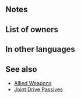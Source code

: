 {{Weapon Infobox
|tagid=SID_共闘の斧
|intID=3562
|image=wep_ax129
|exclusive=0
|weaponType=Axe
|cost=200
|might=10
|range=1
|effect=Grants Atk/Def+4 to allies within 2 spaces during combat. If unit is within 2 spaces of an ally, grants Atk/Def+4 to unit during combat.
|statModifiers=0,10,0,0,0
|required=Steel Axe
|next=Allied Axe+
|promotionRarity=5
|promotionTier=1
|properties=random_owner
}}
==Notes==
{{Temporary buffs}}
{{AlliesCombatEffect}}
==List of owners==
{{Skill Hero List}}
==In other languages==
{{OtherLanguages
|japanese=共闘の斧
|german=Bündnisaxt
|spanishEU=Hacha aliada
|spanishLA=Hacha aliada
|french=Hache alliée
|italian=Ascia alleata
|chineseTW=共鬥之斧
|portuguese=Machado aliado
}}
==See also==
{{See also skills|cond=(Description LIKE '%grants%/%+%to allies within _ spaces%if unit is within _ spaces of an ally%grants%/%+%during combat%' OR Description LIKE '%if unit is within _ spaces of an ally%grants%/%+%to unit and allies%during combat%') AND WikiName NOT LIKE '%allied%'}}
* [[Skill families#Allied|Allied Weapons]]
* [[Joint Drive Passives]]
{{Weapons Navbox}}